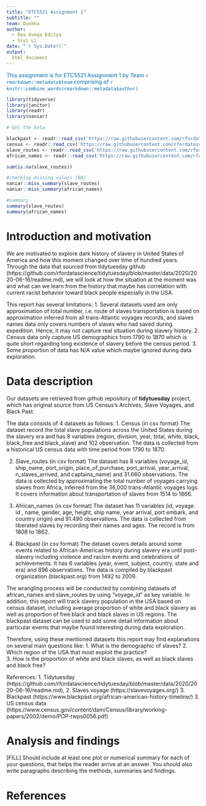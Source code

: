 ```yaml
---
title: "ETC5521 Assignment 1"
subtitle: ""
team: Quokka
author:
  - Dea Avega Editya
  - Siyi Li
date: "`r Sys.Date()`"
output: 
  html_document
---
```


[This assignment is for ETC5521 Assignment 1 by Team `r rmarkdown::metadata$team` comprising of `r knitr::combine_words(rmarkdown::metadata$author)`.]{style="color:#006DAE;"}

```r
library(tidyverse)
library(janitor)
library(readr)
library(naniar)

```


```r
# Get the Data

blackpast <- readr::read_csv('https://raw.githubusercontent.com/rfordatascience/tidytuesday/master/data/2020/2020-06-16/blackpast.csv')
census <- readr::read_csv('https://raw.githubusercontent.com/rfordatascience/tidytuesday/master/data/2020/2020-06-16/census.csv')
slave_routes <- readr::read_csv('https://raw.githubusercontent.com/rfordatascience/tidytuesday/master/data/2020/2020-06-16/slave_routes.csv')
african_names <- readr::read_csv('https://raw.githubusercontent.com/rfordatascience/tidytuesday/master/data/2020/2020-06-16/african_names.csv')

sum(is.na(slave_routes))

#checking missing values (NA)
naniar::miss_summary(slave_routes)
naniar::miss_summary(african_names)

#summary
summary(slave_routes)
summary(african_names)

```


# Introduction and motivation

We are motivated to explore dark history of slavery in United States of America and how this moment changed over time of hundred years. Through the data that sourced from tidytuesday github (https://github.com/rfordatascience/tidytuesday/blob/master/data/2020/2020-06-16/readme.md), we will look at how the situation at the moment was and what can we learn from the history that maybe has correlation with current racist behavior toward black people especially in the USA.

This report has several limitations: 
1. Several datasets used are only approximation of total number, i.e. route of slaves transportation is based on approximation inferred from all trans-Atlantic voyages records, and slaves names data only covers numbers of slaves who had saved during expedition. Hence, it may not capture real situation during slavery history.
2. Census data only capture US demographics from 1790 to 1870 which is quite short regarding long existence of slavery before the census period.
3. Some proportion of data has N/A value which maybe ignored during data exploration. 

# Data description

<!-- Write your data description under the header “Data description” in index.Rmd. A data description should tell the reader the source of the data, and detail the structure of the data, including variables, time frame of collection, collection methods. -->

Our datasets are retrieved from github repository of **tidytuesday** project, which has original source from US Census's Archives, Slave Voyages, and Black Past. 

The data consists of 4 datasets as follows:
1. Census (in csv format)
  The dataset record the total slave populations across the United States during the slavery era and has 8 variables (region, division, year, total, white, black, black_free and black_slave) and 102 observation. The data is collected from a historical US census data with time period from 1790 to 1870. 

2. Slave_routes (in csv format) 
  The dataset has 8 variables (voyage_id, ship_name, port_origin, place_of_purchase, port_arrival, year_arrival, n_slaves_arrived, and captains_name) and 31.660 observations. The data is collected by approximating the total number of voyages carrying slaves from Africa, inferred from the 36,000 trans-Atlantic voyages logs. It covers information about transportation of slaves from 1514 to 1866.
  
3. African_names (in csv format)
  The dataset has 11 variables (id, voyage id , name, gender, age, height, ship name, year arrival, port embark, and country origin) and 91.490 observations. The data is collected from liberated slaves by recording their names and ages. The record is from 1808 to 1862.

4. Blackpast (in csv format)
  The dataset covers details around some events related to African-Americas history during slavery era until post-slavery including violence and racism events and celebrations of achievements. It has 6 variables (year, event, subject, country, state and era) and 896 observations. The data is compiled by blackpast organization (blackpast.org) from 1492 to 2009.

The wrangling process will be conducted by combining  datasets of african_names and slave_routes by using "voyage_id" as key variable. In addition, this report will track slavery population in the USA based on census dataset, including average proportion of white and black slavery as well as proportion of free black and black slaves in US regions. The blackpast dataset can be used to add some detail information about particular events that maybe found interesting during data exploration.

Therefore, using these mentioned datasets this report may find explanations on several main questions like:
1. What is the demographic of slaves?
2. Which region of the USA that most exploit the practice?   
3. How is the proportion of white and black slaves, as well as black slaves and black free?

References:
1. Tidytuesday (https://github.com/rfordatascience/tidytuesday/blob/master/data/2020/2020-06-16/readme.md),
2. Slaves voyage (https://slavevoyages.org/)
3. Blackpast (https://www.blackpast.org/african-american-history-timeline/)
3. US census data (https://www.census.gov/content/dam/Census/library/working-papers/2002/demo/POP-twps0056.pdf)

# Analysis and findings

<!-- Brainstorm what questions would be possible to answer with this data (and only this data). Articulate the primary question, and then three secondary questions. -->

[FILL] Should include at least one plot or numerical summary for each of your questions, that helps the reader arrive at an answer. You should also write paragraphs describing the methods, summaries and findings. 

# References
